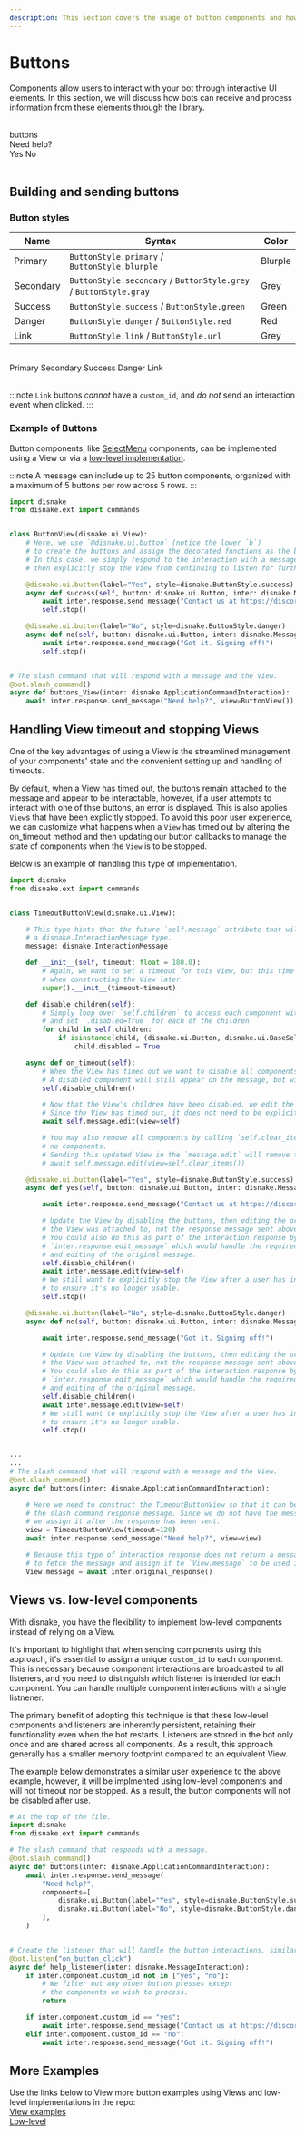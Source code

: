 ```yaml
---
description: This section covers the usage of button components and how to implement them using Views and via low-level components.
---
```


# Buttons

Components allow users to interact with your bot through interactive UI elements. In this section, we will discuss how bots can receive and process information from these elements through the library.

<br />
<DiscordMessages>
	<DiscordMessage profile="bot">
		<div slot="interactions">
			<DiscordInteraction profile="user" command={true}>
				buttons
			</DiscordInteraction>
		</div>
		Need help?
		<div slot="actions">
			<DiscordButtons>
				<DiscordButton type="success">Yes</DiscordButton>
				<DiscordButton type="danger">No</DiscordButton>
			</DiscordButtons>
		</div>
	</DiscordMessage>
</DiscordMessages>
<br />

## Building and sending buttons

### Button styles

| Name      | Syntax                                                            | Color   |
| --------- | ----------------------------------------------------------------- | ------- |
| Primary   | `ButtonStyle.primary` / `ButtonStyle.blurple`                     | Blurple |
| Secondary | `ButtonStyle.secondary` / `ButtonStyle.grey` / `ButtonStyle.gray` | Grey    |
| Success   | `ButtonStyle.success` / `ButtonStyle.green `                      | Green   |
| Danger    | `ButtonStyle.danger` / `ButtonStyle.red`                          | Red     |
| Link      | `ButtonStyle.link` / `ButtonStyle.url`                            | Grey    |

<br />
<DiscordMessages>
	<DiscordMessage profile="bot">
		<div slot="actions">
			<DiscordButtons>
				<DiscordButton type="primary">Primary</DiscordButton>
				<DiscordButton type="secondary">Secondary</DiscordButton>
				<DiscordButton type="success">Success</DiscordButton>
				<DiscordButton type="danger">Danger</DiscordButton>
				<DiscordButton type="link" url="https://guide.disnake.dev/">
					Link
				</DiscordButton>
			</DiscordButtons>
		</div>
	</DiscordMessage>
</DiscordMessages>
<br />

:::note
`Link` buttons _cannot_ have a `custom_id`, and _do not_ send an interaction event when clicked.
:::

### Example of Buttons

Button components, like [SelectMenu](select-menus.mdx) components, can be implemented using a <DocsLink reference="disnake.ui.View">View</DocsLink>
or via a [low-level implementation](#Views-vs-low-level-components).

:::note
A message can include up to 25 button components, organized with a maximum of 5 buttons per row across 5 rows.
:::

```python title="button_view.py"
import disnake
from disnake.ext import commands


class ButtonView(disnake.ui.View):
    # Here, we use `@disnake.ui.button` (notice the lower `b`)
    # to create the buttons and assign the decorated functions as the button callbacks.
    # In this case, we simply respond to the interaction with a message
    # then explicitly stop the View from continuing to listen for further interactions.

    @disnake.ui.button(label="Yes", style=disnake.ButtonStyle.success)
    async def success(self, button: disnake.ui.Button, inter: disnake.MessageInteraction):
        await inter.response.send_message("Contact us at https://discord.gg/disnake!")
        self.stop()

    @disnake.ui.button(label="No", style=disnake.ButtonStyle.danger)
    async def no(self, button: disnake.ui.Button, inter: disnake.MessageInteraction):
        await inter.response.send_message("Got it. Signing off!")
        self.stop()


# The slash command that will respond with a message and the View.
@bot.slash_command()
async def buttons_View(inter: disnake.ApplicationCommandInteraction):
    await inter.response.send_message("Need help?", view=ButtonView())
```

## Handling View timeout and stopping Views

One of the key advantages of using a <DocsLink reference="disnake.ui.View">View</DocsLink> is the streamlined management
of your components' state and the convenient setting up and handling of timeouts.

By default, when a View has timed out, the buttons remain attached to the message and appear to be interactable, however, if a user attempts to
interact with one of thse buttons, an error is displayed. This is also applies `View`s that have been explicitly stopped. To avoid this poor
user experience, we can customize what happens when a `View` has timed out by altering the <DocsLink reference="disnake.ui.View.on_timeout">on_timeout</DocsLink>
method and then updating our button callbacks to manage the state of components when the `View` is to be stopped.

Below is an example of handling this type of implementation.

```python title="timeout.py"
import disnake
from disnake.ext import commands


class TimeoutButtonView(disnake.ui.View):

    # This type hints that the future `self.message` attribute that will be accessed is
    # a disnake.InteractionMessage type.
    message: disnake.InteractionMessage

    def __init__(self, timeout: float = 180.0):
        # Again, we want to set a timeout for this View, but this time we will assign it
        # when constructing the View later.
        super().__init__(timeout=timeout)

    def disable_children(self):
        # Simply loop over `self.children` to access each component within the View
        # and set `.disabled=True` for each of the children.
        for child in self.children:
            if isinstance(child, (disnake.ui.Button, disnake.ui.BaseSelect)):
                child.disabled = True

    async def on_timeout(self):
        # When the View has timed out we want to disable all components associated with this View.
        # A disabled component will still appear on the message, but will be greyed and non-interactable.
        self.disable_children()

        # Now that the View's children have been disabled, we edit the message by sending the updated View.
        # Since the View has timed out, it does not need to be explicitly stopped.
        await self.message.edit(view=self)

        # You may also remove all components by calling `self.clear_items()` which returns the View with
        # no components.
        # Sending this updated View in the `message.edit` will remove the components from the message.
        # await self.message.edit(view=self.clear_items())

    @disnake.ui.button(label="Yes", style=disnake.ButtonStyle.success)
    async def yes(self, button: disnake.ui.Button, inter: disnake.MessageInteraction):

        await inter.response.send_message("Contact us at https://discord.gg/disnake!")

        # Update the View by disabling the buttons, then editing the original message
        # the View was attached to, not the response message sent above.
        # You could also do this as part of the interaction.response by using
        # `inter.response.edit_message` which would handle the required response
        # and editing of the original message.
        self.disable_children()
        await inter.message.edit(view=self)
        # We still want to explicitly stop the View after a user has interacted
        # to ensure it's no longer usable.
        self.stop()

    @disnake.ui.button(label="No", style=disnake.ButtonStyle.danger)
    async def no(self, button: disnake.ui.Button, inter: disnake.MessageInteraction):

        await inter.response.send_message("Got it. Signing off!")

        # Update the View by disabling the buttons, then editing the original message
        # the View was attached to, not the response message sent above.
        # You could also do this as part of the interaction.response by using
        # `inter.response.edit_message` which would handle the required response
        # and editing of the original message.
        self.disable_children()
        await inter.message.edit(view=self)
        # We still want to explicitly stop the View after a user has interacted
        # to ensure it's no longer usable.
        self.stop()


...
...
# The slash command that will respond with a message and the View.
@bot.slash_command()
async def buttons(inter: disnake.ApplicationCommandInteraction):

    # Here we need to construct the TimeoutButtonView so that it can be sent with
    # the slash command response message. Since we do not have the message object yet,
    # we assign it after the response has been sent.
    view = TimeoutButtonView(timeout=120)
    await inter.response.send_message("Need help?", view=view)

    # Because this type of interaction response does not return a message, we will need
    # to fetch the message and assign it to `View.message` to be used if `on_timeout` is called.
    View.message = await inter.original_response()
```

## Views vs. low-level components

With disnake, you have the flexibility to implement low-level components instead of relying on a <DocsLink reference="disnake.ui.View">View</DocsLink>.

It's important to highlight that when sending components using this approach, it's essential to assign a unique `custom_id` to each component.
This is necessary because component interactions are broadcasted to all listeners, and you need to distinguish which listener is intended for
each component. You can handle multiple component interactions with a single listnener.

The primary benefit of adopting this technique is that these low-level components and listeners are inherently persistent, retaining their
functionality even when the bot restarts. Listeners are stored in the bot only once and are shared across all components. As a result, this
approach generally has a smaller memory footprint compared to an equivalent View.

The example below demonstrates a similar user experience to the above example, however, it will be implmented using low-level components
and will not timeout nor be stopped. As a result, the button components will not be disabled after use.

```python title="buttons.py"
# At the top of the file.
import disnake
from disnake.ext import commands

# The slash command that responds with a message.
@bot.slash_command()
async def buttons(inter: disnake.ApplicationCommandInteraction):
    await inter.response.send_message(
        "Need help?",
        components=[
            disnake.ui.Button(label="Yes", style=disnake.ButtonStyle.success, custom_id="yes"),
            disnake.ui.Button(label="No", style=disnake.ButtonStyle.danger, custom_id="no"),
        ],
    )


# Create the listener that will handle the button interactions, similarly to the callbacks used above.
@bot.listen("on_button_click")
async def help_listener(inter: disnake.MessageInteraction):
    if inter.component.custom_id not in ["yes", "no"]:
        # We filter out any other button presses except
        # the components we wish to process.
        return

    if inter.component.custom_id == "yes":
        await inter.response.send_message("Contact us at https://discord.gg/disnake!")
    elif inter.component.custom_id == "no":
        await inter.response.send_message("Got it. Signing off!")
```

## More Examples

Use the links below to View more button examples using Views and low-level implementations in the repo:  
[View examples](https://github.com/DisnakeDev/disnake/tree/master/examples/views/button)  
[Low-level](https://github.com/DisnakeDev/disnake/blob/master/examples/interactions/low_level_components.py)
